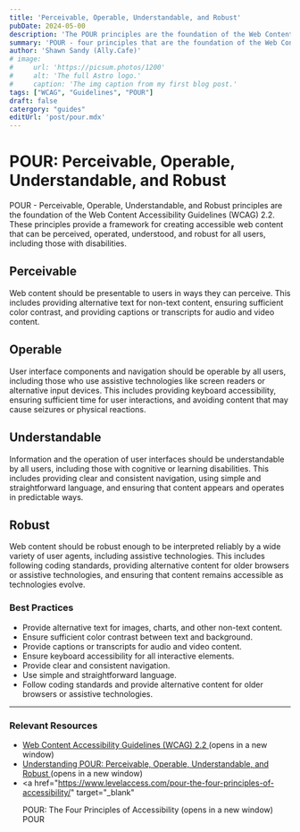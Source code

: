 ```yaml
---
title: 'Perceivable, Operable, Understandable, and Robust'
pubDate: 2024-05-00
description: 'The POUR principles are the foundation of the Web Content Accessibility'
summary: 'POUR - four principles that are the foundation of the Web Content Accessibility Guidelines (WCAG) 2.2. These principles provide a framework for creating accessible web content that can be perceived, operated, understood, and robust for all users, including those with disabilities.'
author: 'Shawn Sandy (Ally.Cafe)'
# image:
#     url: 'https://picsum.photos/1200'
#     alt: 'The full Astro logo.'
#     caption: 'The img caption from my first blog post.'
tags: ["WCAG", "Guidelines", "POUR"]
draft: false
catergory: "guides"
editUrl: 'post/pour.mdx'
---
```


# POUR: Perceivable, Operable, Understandable, and Robust

POUR - Perceivable, Operable, Understandable, and Robust principles are the foundation of the Web Content Accessibility
Guidelines (WCAG) 2.2. These principles provide a framework for creating
accessible web content that can be perceived, operated, understood, and robust
for all users, including those with disabilities.

## Perceivable

Web content should be presentable to users in ways they can perceive. This
includes providing alternative text for non-text content, ensuring sufficient
color contrast, and providing captions or transcripts for audio and video
content.

## Operable

User interface components and navigation should be operable by all users,
including those who use assistive technologies like screen readers or
alternative input devices. This includes providing keyboard accessibility,
ensuring sufficient time for user interactions, and avoiding content that may
cause seizures or physical reactions.

## Understandable

Information and the operation of user interfaces should be understandable by all
users, including those with cognitive or learning disabilities. This includes
providing clear and consistent navigation, using simple and straightforward
language, and ensuring that content appears and operates in predictable ways.

## Robust

Web content should be robust enough to be interpreted reliably by a wide variety
of user agents, including assistive technologies. This includes following coding
standards, providing alternative content for older browsers or assistive
technologies, and ensuring that content remains accessible as technologies
evolve.

### Best Practices

- Provide alternative text for images, charts, and other non-text content.
- Ensure sufficient color contrast between text and background.
- Provide captions or transcripts for audio and video content.
- Ensure keyboard accessibility for all interactive elements.
- Provide clear and consistent navigation.
- Use simple and straightforward language.
- Follow coding standards and provide alternative content for older browsers or
  assistive technologies.
---

### Relevant Resources

- <a href="https://www.w3.org/TR/WCAG22/" target="_blank">
    Web Content Accessibility Guidelines (WCAG) 2.2
  </a>
  (opens in a new window)
- <a href="https://www.w3.org/WAI/POUR/" target="_blank">
    Understanding POUR: Perceivable, Operable, Understandable, and Robust
  </a>
  (opens in a new window)
- <a
    href="https://www.levelaccess.com/pour-the-four-principles-of-accessibility/"
    target="_blank"
  >
    POUR: The Four Principles of Accessibility
  </a>
  (opens in a new window) POUR


